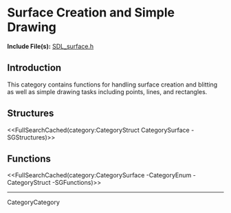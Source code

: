 <!-- #master-page:CategoryTemplate -->
<!-- #master-date:Unknown-Date -->
<!-- format wiki -->
<!-- language en -->

= Surface Creation and Simple Drawing =

'''Include File(s):'''  [http://hg.libsdl.org/SDL/file/default/include/SDL_surface.h SDL_surface.h]


== Introduction ==

This category contains functions for handling surface creation and blitting as well as simple drawing tasks including points, lines, and rectangles.

<!-- #Remove this line and the ## below to use this markup if it becomes relevant to this category -->
<!-- #== Enumerations == -->
<!-- #<<FullSearchCached(category:CategoryEnum CategorySurface -SGEnumerations)>> -->

== Structures ==
<<FullSearchCached(category:CategoryStruct CategorySurface -SGStructures)>>

== Functions ==
<<FullSearchCached(category:CategorySurface -CategoryEnum -CategoryStruct -SGFunctions)>>

----
CategoryCategory
